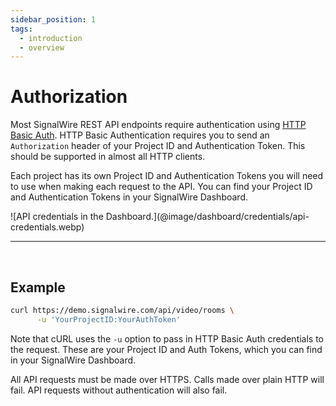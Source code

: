 ```yaml
---
sidebar_position: 1
tags:
  - introduction
  - overview
---
```


# Authorization

Most SignalWire REST API endpoints require authentication using [HTTP Basic
Auth](http://en.wikipedia.org/wiki/Basic_access_authentication). HTTP Basic
Authentication requires you to send an `Authorization` header of your Project ID
and Authentication Token. This should be supported in almost all HTTP clients.

Each project has its own Project ID and Authentication Tokens you will need to
use when making each request to the API. You can find your Project ID and
Authentication Tokens in your SignalWire Dashboard.

<Frame>
![API credentials in the Dashboard.](@image/dashboard/credentials/api-credentials.webp)
</Frame>

---

<br />

## Example

```bash title="cURL"
curl https://demo.signalwire.com/api/video/rooms \
      -u 'YourProjectID:YourAuthToken'
```

Note that cURL uses the `-u` option to pass in HTTP Basic Auth credentials to
the request. These are your Project ID and Auth Tokens, which you can find in
your SignalWire Dashboard.

All API requests must be made over HTTPS. Calls made over plain HTTP will fail.
API requests without authentication will also fail.
